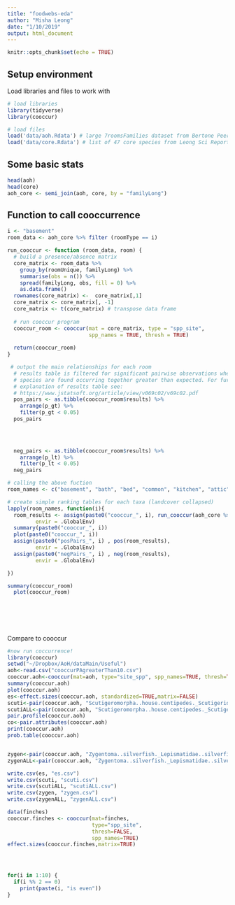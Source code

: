 ```yaml
---
title: "foodwebs-eda"
author: "Misha Leong"
date: "1/10/2019"
output: html_document
---
```


```r
knitr::opts_chunk$set(echo = TRUE)
```

## Setup environment

Load libraries and files to work with

```r
# load libraries
library(tidyverse)
library(cooccur)

# load files
load('data/aoh.Rdata') # large 7roomsFamilies dataset from Bertone PeerJ paper
load('data/core.Rdata') # list of 47 core species from Leong Sci Reports paper

```

## Some basic stats

```r
head(aoh)
head(core)
aoh_core <- semi_join(aoh, core, by = "familyLong")
```


## Function to call cooccurrence
```r

i <- "basement"
room_data <- aoh_core %>% filter (roomType == i)

run_cooccur <- function (room_data, room) {
  # build a presence/absence matrix
  core_matrix <- room_data %>%
    group_by(roomUnique, familyLong) %>%
    summarise(obs = n()) %>%
    spread(familyLong, obs, fill = 0) %>%
    as.data.frame() 
  rownames(core_matrix) <-  core_matrix[,1]
  core_matrix <- core_matrix[, -1]
  core_matrix <- t(core_matrix) # transpose data frame
  
  # run cooccur program
  cooccur_room <- cooccur(mat = core_matrix, type = "spp_site", 
                          spp_names = TRUE, thresh = TRUE)
  
  return(cooccur_room)
}
```


```r
 # output the main relationships for each room
  # results table is filtered for significant pairwise observations where 
  # species are found occurring together greater than expected. For further 
  # explanation of results table see:
  # https://www.jstatsoft.org/article/view/v069c02/v69c02.pdf
  pos_pairs <- as.tibble(cooccur_room$results) %>% 
    arrange(p_gt) %>%
    filter(p_gt < 0.05)
  pos_pairs
  

  
```

```r
  neg_pairs <- as.tibble(cooccur_room$results) %>% 
    arrange(p_lt) %>%
    filter(p_lt < 0.05)
  neg_pairs
```


```r
# calling the above fuction
room_names <- c("basement", "bath", "bed", "common", "kitchen", "attic")

# create simple ranking tables for each taxa (landcover collapsed)
lapply(room_names, function(i){
  room_results <- assign(paste0("cooccur_", i), run_cooccur(aoh_core %>% filter (roomType == i), i), 
         envir = .GlobalEnv)
  summary(paste0("cooccur_", i))
  plot(paste0("cooccur_", i))
  assign(paste0("posPairs_", i) , pos(room_results), 
         envir = .GlobalEnv)
  assign(paste0("negPairs_", i) , neg(room_results), 
         envir = .GlobalEnv)

})

summary(cooccur_room)
  plot(cooccur_room)
  
 
  
  
  
```


 Compare to cooccur
```r
#now run coccurrence!
library(cooccur)
setwd("~/Dropbox/AoH/dataMain/Useful")
aoh<-read.csv("cooccurPAgreaterThan10.csv")
cooccur.aoh<-cooccur(mat=aoh, type="site_spp", spp_names=TRUE, thresh=TRUE)
summary(cooccur.aoh)
plot(cooccur.aoh)
es<-effect.sizes(cooccur.aoh, standardized=TRUE,matrix=FALSE)
scuti<-pair(cooccur.aoh, "Scutigeromorpha..house.centipedes._Scutigeridae..house.centipedes.", all=FALSE)
scutiALL<-pair(cooccur.aoh, "Scutigeromorpha..house.centipedes._Scutigeridae..house.centipedes.", all=TRUE)
pair.profile(cooccur.aoh)
co<-pair.attributes(cooccur.aoh)
print(cooccur.aoh)
prob.table(cooccur.aoh)


zygen<-pair(cooccur.aoh, "Zygentoma..silverfish._Lepismatidae..silverfish.", all=FALSE)
zygenALL<-pair(cooccur.aoh, "Zygentoma..silverfish._Lepismatidae..silverfish.", all=TRUE)

write.csv(es, "es.csv")
write.csv(scuti, "scuti.csv")
write.csv(scutiALL, "scutiALL.csv")
write.csv(zygen, "zygen.csv")
write.csv(zygenALL, "zygenALL.csv")

data(finches)
cooccur.finches <- cooccur(mat=finches,
                           type="spp_site",
                           thresh=FALSE,
                           spp_names=TRUE)
effect.sizes(cooccur.finches,matrix=TRUE)




for(i in 1:10) {
  if(i %% 2 == 0)
    print(paste(i, "is even"))
}

```
 

```r


  
```
